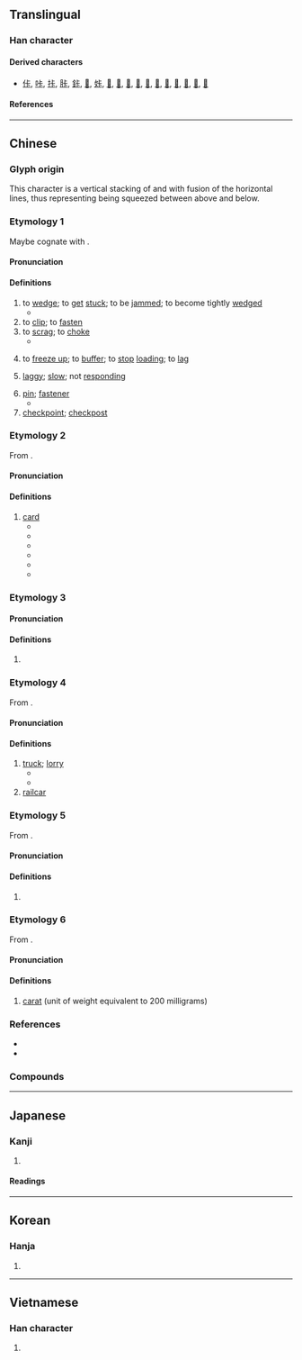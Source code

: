 {{also|𠧗|𠀝}}
{{character info/new}}
==Translingual==

===Han character===
{{Han char|rn=25|rad=卜|as=03|sn=5|four=21231|canj=YMY|ids=⿱上卜}}

====Derived characters====
* [[佧]], [[咔]], [[拤]], [[胩]], [[鉲]], [[𠖺]], [[𡛨]], [[𡶛]], [[𣳓]], [[𤋈]], [[𤙐]], [[𦭌]], [[𪁯]], [[𫧱]], [[𫧲]], [[𫧳]], [[𫧵]], [[𫧶]]

====References====
{{Han ref|kx=0158.010|dkj=02781|dj=0362.010|hdz=10092.040|uh=5361}}

----

==Chinese==

===Glyph origin===
This character is a vertical stacking of {{zh-l|*上|up}} and {{zh-l|*下|down}} with fusion of the horizontal lines, thus representing being squeezed between above and below.

===Etymology 1===
{{zh-forms}}
Maybe cognate with {{och-l|夾|to clip}}.

====Pronunciation====
{{zh-pron
|m=kǎ,qiǎ,1nc=colloquial,2nc=literary
|m-s=qia1/ka1/ka3/qia3
|c=kaa1,kaa2
|h=pfs=khà
|mn=qz,tw:khah/xm,zz:khá/tw:kha̍h
|mn_note=khah/khá - vernacular (俗); kha̍h - 闔 is used in the Mainland
|mc=
|oc=
|ma=
|cat=v,n
}}

====Definitions====
{{zh-hanzi}}

# to [[wedge]]; to [[get]] [[stuck]]; to be [[jammed]]; to become tightly [[wedged]]
#* {{zh-x|魚刺 卡 在 喉嚨 裡。|A fishbone is '''stuck''' in the throat.}}
# to [[clip]]; to [[fasten]]
# to [[scrag]]; to [[choke]]
#* {{zh-x|歹徒 卡 住 他 的 脖子。|The ruffian '''wrung''' his neck.}}
# {{lb|zh|computing}} to [[freeze up]]; to [[buffer]]; to [[stop]] [[loading]]; to [[lag]]
#: {{zh-x|卡 在 奇怪 的 地方|it stopped (loading) at a strange frame}}
# {{lb|zh|computing}} [[laggy]]; [[slow]]; not [[responding]]
# [[pin]]; [[fastener]]
#* {{zh-x|髮卡{qiǎ}|hairpin}}
# [[checkpoint]]; [[checkpost]]

===Etymology 2===
{{zh-forms|alt=咭-Cantonese}}
From {{bor|zh|en|card}}.

====Pronunciation====
{{zh-pron
|m=kǎ
|c=kaat1
|h=pfs=khá/khà
|mn=xm,zz:khá/qz,tw:khah
|ma=
|cat=n
}}

====Definitions====
{{zh-hanzi}}

# [[card]] {{zh-mw|張}}
#* {{zh-x|卡片|card}}
#* {{zh-x|記憶卡|memory card}}
#* {{zh-x|賀卡|celebration card}}
#* {{zh-x|刷卡|to swipe one's card}}
#* {{zh-x|碌卡{kaat1}|to swipe one's card|C}}
#* {{zh-x|電話卡|phone card}}

===Etymology 3===
{{zh-forms}}

====Pronunciation====
{{zh-pron
|m=kǎ
|c=kaa1
|h=pfs=khà
|mn=
|ma=
|cat=n
}}

====Definitions====
{{zh-hanzi}}

# {{zh-abbrev|卡路里}}

===Etymology 4===
{{zh-forms}}
From {{bor|zh|en|car}}.

====Pronunciation====
{{zh-pron
|m=kǎ
|c=kaa1
|h=pfs=
|mn=xm,zz:khá/qz,tw:khah
|ma=
|cat=n
}}

====Definitions====
{{zh-hanzi}}

# [[truck]]; [[lorry]]
#* {{zh-x|卡車|truck}}
#* {{zh-x|貨卡|cargo truck}}
# [[railcar]]

===Etymology 5===
{{zh-forms}}
From {{bor|zh|fr|cassette}}.

====Pronunciation====
{{zh-pron
|m=kǎ
|c=kaa1
|h=pfs=
|mn=khah/khá
|ma=
|cat=n
}}

====Definitions====
{{zh-hanzi}}

# {{zh-abbrev|卡式|[[cassette]]}}
#: {{zh-x|卡帶|cassette}}
#: {{zh-x|雙 卡 錄音機|dual cassette recorder}}

===Etymology 6===
{{zh-forms}}
From {{bor|zh|en|carat}}.

====Pronunciation====
{{zh-pron
|c=kaa1
|cat=cls
}}

====Definitions====
{{zh-hanzi}}

# {{lb|zh|Hong Kong}} [[carat]] (unit of weight equivalent to 200 milligrams)
===References===
* {{thcwd|1400}}
* {{thcwd|1401}}

===Compounds===
{{zh-der|卡通|卡帶|卡港會議|大卡|卡紙|卡賓槍|多媒體卡|信用卡|刷卡|卡尺|卡利撒|卡農|卡片|卡門|卡脖子|卡其布|巴茲卡|布卡拉|志願卡|卡土穆|卡通劇|影視卡|安卡拉|帕斯卡|卡片軟體|外卡|原圖卡|卡式|學籍卡|健保卡|介面卡|卡座|卡司|卡片碼|卡倫|卡計|卡鉗|傾卸卡車|卡達|卡通電影|卡車|卡路里|卡片目錄|卡死|卡巴迪|卡子|卡介苗|分釐卡|卡拉卡斯|打卡機|斯里蘭卡|易加卡|活動卡通|打卡|提款卡|數據卡|普魯卡因|磁卡|目錄卡|生日卡|棒球卡|波爾卡舞|游標卡尺|打卡鐘|控制卡|讀卡機|耶誕卡|音樂卡|蒙地卡羅|賀卡|網路賀卡|貼票卡|電子卡片|達卡|電話卡|馬拉卡|聖誕卡|音效卡|邊卡|萊卡|認同卡|電子賀卡|簽帳卡|金融卡|配接卡|網路卡|那卡西|關卡|通訊卡|賀年卡|護票卡|綠卡|預付卡|貴賓卡|阿空卡瓜}}

----

==Japanese==

===Kanji===
{{ja-kanji|rs=卜03}}

# {{defn|lang=ja|sort=卜03}}

====Readings====
{{ja-readings
|goon=ぞう<ざふ
|kanon=そう<さふ
|toon=さ
|kanyoon=か}}

----

==Korean==

===Hanja===
{{ko-hanja|hangeul=잡|rv=jap|mr=chap}}

# {{defn|lang=ko|sort=卜03}}

----

==Vietnamese==

===Han character===
{{vi-hantu|[[tạp]], [[ca]]|rs=卜03}}

# {{defn|lang=vi|sort=卜03}}